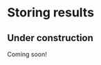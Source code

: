 # Storing results

::: {.callout-warning}
# Under construction {.unnumbered .uncounted .unlisted}

Coming soon!
:::